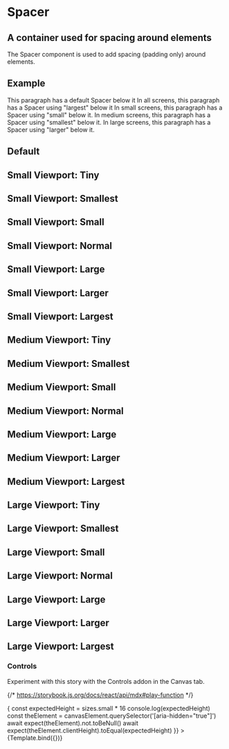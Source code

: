 

<Meta title="Atoms/Spacer" component={Spacer} />

# Spacer

## A container used for spacing around elements

The Spacer component is used to add spacing (padding only) around elements.

<ArgsTable story="Default" />


## Example

<Canvas>
  <Story name="Example">
    <Paragraph>This paragraph has a default Spacer below it</Paragraph>
    <Spacer />
    <Paragraph>
      In all screens, this paragraph has a Spacer using "largest" below it
    </Paragraph>
    <Spacer
      smallScreen="largest"
      mediumScreen="largest"
      largeScreen="largest"
    />
    <Paragraph>
      In small screens, this paragraph has a Spacer using "small" below it. In
      medium screens, this paragraph has a Spacer using "smallest" below it. In
      large screens, this paragraph has a Spacer using "larger" below it.
    </Paragraph>
    <Spacer smallScreen="small" mediumScreen="smallest" largeScreen="larger" />
  </Story>
</Canvas>

## Default

<Canvas>
  <Story name="Default">
    <Spacer />
  </Story>
</Canvas>

## Small Viewport: Tiny

<Canvas>
  <Story name="Small Viewport: Tiny">
    <Spacer smallScreen="tiny" />
  </Story>
</Canvas>

## Small Viewport: Smallest

<Canvas>
  <Story name="Small Viewport: Smallest">
    <Spacer smallScreen="smallest" />
  </Story>
</Canvas>

## Small Viewport: Small

<Canvas>
  <Story name="Small Viewport: Smallt">
    <Spacer smallScreen="small" />
  </Story>
</Canvas>

## Small Viewport: Normal

<Canvas>
  <Story name="Small Viewport: Normal">
    <Spacer smallScreen="normal" />
  </Story>
</Canvas>

## Small Viewport: Large

<Canvas>
  <Story name="Small Viewport: Large">
    <Spacer smallScreen="large" />
  </Story>
</Canvas>

## Small Viewport: Larger

<Canvas>
  <Story name="Small Viewport: Larger">
    <Spacer smallScreen="larger" />
  </Story>
</Canvas>

## Small Viewport: Largest

<Canvas>
  <Story name="Small Viewport: Largest">
    <Spacer smallScreen="largest" />
  </Story>
</Canvas>

## Medium Viewport: Tiny

<Canvas>
  <Story name="Medium Viewport: Tiny">
    <Spacer mediumScreen="tiny" />
  </Story>
</Canvas>

## Medium Viewport: Smallest

<Canvas>
  <Story name="Medium Viewport: Smallest">
    <Spacer mediumScreen="smallest" />
  </Story>
</Canvas>

## Medium Viewport: Small

<Canvas>
  <Story name="Medium Viewport: Small">
    <Spacer mediumScreen="small" />
  </Story>
</Canvas>

## Medium Viewport: Normal

<Canvas>
  <Story name="Medium Viewport: Normal">
    <Spacer mediumScreen="normal" />
  </Story>
</Canvas>

## Medium Viewport: Large

<Canvas>
  <Story name="Medium Viewport: Large">
    <Spacer mediumScreen="large" />
  </Story>
</Canvas>

## Medium Viewport: Larger

<Canvas>
  <Story name="Medium Viewport: Larger">
    <Spacer mediumScreen="larger" />
  </Story>
</Canvas>

## Medium Viewport: Largest

<Canvas>
  <Story name="Medium Viewport: Largest">
    <Spacer mediumScreen="largest" />
  </Story>
</Canvas>

## Large Viewport: Tiny

<Canvas>
  <Story name="Large Viewport: Tiny">
    <Spacer largeScreen="tiny" />
  </Story>
</Canvas>

## Large Viewport: Smallest

<Canvas>
  <Story name="Large Viewport: Smallest">
    <Spacer largeScreen="smallest" />
  </Story>
</Canvas>

## Large Viewport: Small

<Canvas>
  <Story name="Large Viewport: Small">
    <Spacer largeScreen="small" />
  </Story>
</Canvas>

## Large Viewport: Normal

<Canvas>
  <Story name="Large Viewport: Normal">
    <Spacer largeScreen="normal" />
  </Story>
</Canvas>

## Large Viewport: Large

<Canvas>
  <Story name="Large Viewport: Large">
    <Spacer largeScreen="large" />
  </Story>
</Canvas>

## Large Viewport: Larger

<Canvas>
  <Story name="Large Viewport: Larger">
    <Spacer largeScreen="larger" />
  </Story>
</Canvas>

## Large Viewport: Largest

<Canvas>
  <Story name="Large Viewport: Largest">
    <Spacer largeScreen="largest" />
  </Story>
</Canvas>

### Controls

Experiment with this story with the Controls addon in the Canvas tab.

{/* https://storybook.js.org/docs/react/api/mdx#play-function */}

<Canvas>
  <Story
    name="controls"
    args={{
      'data-TestId': 'spacer',
      smallScreen: 'small',
      mediumScreen: 'small',
      largeScreen: 'small'
    }}
    play={async ({ canvasElement }) => {
      const expectedHeight = sizes.small * 16
      console.log(expectedHeight)
      const theElement = canvasElement.querySelector('[aria-hidden="true"]')
      await expect(theElement).not.toBeNull()
      await expect(theElement.clientHeight).toEqual(expectedHeight)
    }}
  >
    {Template.bind({})}
  </Story>
</Canvas>
